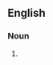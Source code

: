 {{also|diagenèses|diagénèses}}

==English==

===Noun===
{{head|en|noun form}}

# {{en-irregular plural of|ending=es|diagenesis}}